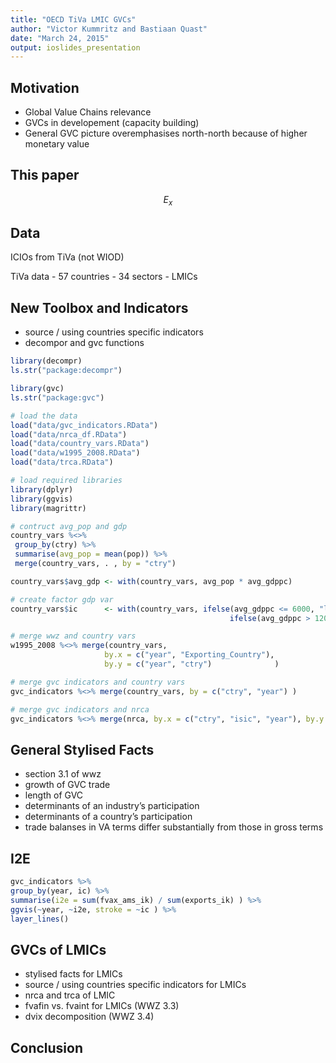 ```yaml
---
title: "OECD TiVa LMIC GVCs"
author: "Victor Kummritz and Bastiaan Quast"
date: "March 24, 2015"
output: ioslides_presentation
---
```


## Motivation

 - Global Value Chains relevance
 - GVCs in developement (capacity building)
 - General GVC picture overemphasises north-north because of higher monetary value

## This paper

$$E_x$$

## Data

ICIOs from TiVa (not WIOD)

TiVa data
 - 57 countries
 - 34 sectors
 - LMICs

## New Toolbox and Indicators

 - source / using countries specific indicators
 - decompor and gvc functions
 
 ```r
 library(decompr)
 ls.str("package:decompr")
 ```
 
 ```r
 library(gvc)
 ls.str("package:gvc")
 ```
 
 ```r
 # load the data
load("data/gvc_indicators.RData")
load("data/nrca_df.RData")
load("data/country_vars.RData")
load("data/w1995_2008.RData")
load("data/trca.RData")
 
 # load required libraries
library(dplyr)
library(ggvis)
library(magrittr)

# contruct avg_pop and gdp
country_vars %<>%
  group_by(ctry) %>%
  summarise(avg_pop = mean(pop)) %>%
  merge(country_vars, . , by = "ctry")

country_vars$avg_gdp <- with(country_vars, avg_pop * avg_gdppc)

# create factor gdp var
country_vars$ic      <- with(country_vars, ifelse(avg_gdppc <= 6000, "lic",
                                                  ifelse(avg_gdppc > 12000, "hic", "mic") ) )

# merge wwz and country vars
w1995_2008 %<>% merge(country_vars,
                      by.x = c("year", "Exporting_Country"),
                      by.y = c("year", "ctry")              )

# merge gvc indicators and country vars
gvc_indicators %<>% merge(country_vars, by = c("ctry", "year") )

# merge gvc indicators and nrca
gvc_indicators %<>% merge(nrca, by.x = c("ctry", "isic", "year"), by.y = c("country", "industry", "year") )
```



## General Stylised Facts

 - section 3.1 of wwz
 - growth of GVC trade
 - length of GVC
 - determinants of an industry's participation
 - determinants of a country's participation
 - trade balanses in VA terms differ substantially from those in gross terms
 
 
## I2E
 
  ```r
 gvc_indicators %>%
  group_by(year, ic) %>%
  summarise(i2e = sum(fvax_ams_ik) / sum(exports_ik) ) %>%
  ggvis(~year, ~i2e, stroke = ~ic ) %>%
  layer_lines()
 ```


## GVCs of LMICs

 - stylised facts for LMICs
 - source / using countries specific indicators for LMICs
 - nrca and trca of LMIC
 - fvafin vs. fvaint for LMICs (WWZ 3.3)
 - dvix decomposition (WWZ 3.4)

## Conclusion
